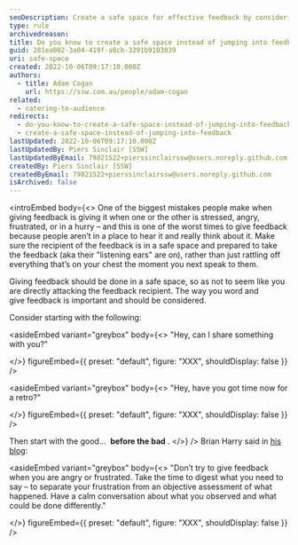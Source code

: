 ```yaml
---
seoDescription: Create a safe space for effective feedback by considering the recipient's emotional state and timing of delivery.
type: rule
archivedreason:
title: Do you know to create a safe space instead of jumping into feedback?
guid: 281ea002-3a04-419f-a0cb-3291b9103039
uri: safe-space
created: 2022-10-06T09:17:10.000Z
authors:
  - title: Adam Cogan
    url: https://ssw.com.au/people/adam-cogan
related:
  - catering-to-audience
redirects:
  - do-you-know-to-create-a-safe-space-instead-of-jumping-into-feedback
  - create-a-safe-space-instead-of-jumping-into-feedback
lastUpdated: 2022-10-06T09:17:10.000Z
lastUpdatedBy: Piers Sinclair [SSW]
lastUpdatedByEmail: 79821522+pierssinclairssw@users.noreply.github.com
createdBy: Piers Sinclair [SSW]
createdByEmail: 79821522+pierssinclairssw@users.noreply.github.com
isArchived: false
---
```


<introEmbed
  body={<>
One of the biggest mistakes people make when giving feedback is giving it when one or the other is stressed, angry, frustrated, or in a hurry – and this is one of the worst times to give feedback because people aren’t in a place to hear it and really think about it. Make sure the recipient of the feedback is in a safe space and prepared to take the feedback (aka their "listening ears" are on), rather than just rattling off everything that’s on your chest the moment you next speak to them.

Giving feedback should be done in a safe space, so as not to seem like you are directly attacking the feedback recipient. The way you word and give feedback is important and should be considered.

Consider starting with the following:

<asideEmbed
  variant="greybox"
  body={<>
    "Hey, can I share something with you?"

  </>}
  figureEmbed={{
    preset: "default",
    figure: "XXX",
    shouldDisplay: false
  }}
/>

<asideEmbed
  variant="greybox"
  body={<>
    "Hey, have you got time now for a retro?"

  </>}
  figureEmbed={{
    preset: "default",
    figure: "XXX",
    shouldDisplay: false
  }}
/>

Then start with the good…  **before the bad** .
  </>}
/>
Brian Harry said in [his blog](https://blogs.msdn.microsoft.com/bharry/2017/08/18/taking-feedback/?WT.mc_id=DT-MVP-33518):

<asideEmbed
  variant="greybox"
  body={<>
    "Don’t try to give feedback when you are angry or frustrated. Take the time to digest what you need to say – to separate your frustration from an objective assessment of what happened. Have a calm conversation about what you observed and what could be done differently."

  </>}
  figureEmbed={{
    preset: "default",
    figure: "XXX",
    shouldDisplay: false
  }}
/>
